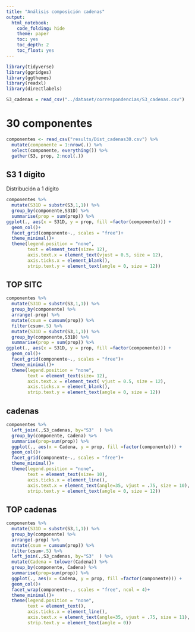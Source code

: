 ```yaml
---
title: "Análisis composición cadenas"
output: 
  html_notebook: 
    code_folding: hide
    theme: paper
    toc: yes
    toc_depth: 2
    toc_float: yes
---
```



```r
library(tidyverse)
library(ggridges)
library(ggthemes)
library(readxl)
library(directlabels)

```


```r
S3_cadenas = read_csv("../dataset/correspondencias/S3_cadenas.csv")
```

# 30 componentes

```r
componentes <- read_csv("results/Dist_cadenas30.csv") %>% 
  mutate(componente = 1:nrow(.)) %>% 
  select(componente, everything()) %>% 
  gather(S3, prop, 2:ncol(.))
```

## S3 1 dígito
Distribución a 1 dígito
```r
componentes %>% 
  mutate(S31D = substr(S3,1,1)) %>% 
  group_by(componente,S31D) %>% 
  summarise(prop = sum(prop)) %>% 
ggplot(., aes(x = S31D, y = prop, fill =factor(componente))) + 
  geom_col()+
  facet_grid(componente~., scales = "free")+
  theme_minimal()+
  theme(legend.position = "none",
        text = element_text(size= 12),
        axis.text.x = element_text(vjust = 0.5, size = 12),
        axis.ticks.x = element_blank(),
        strip.text.y = element_text(angle = 0, size = 12))

```




## TOP SITC 

```r
componentes %>% 
  mutate(S31D = substr(S3,1,1)) %>% 
  group_by(componente) %>% 
  arrange(-prop) %>% 
  mutate(csum = cumsum(prop)) %>% 
  filter(csum<.5) %>% 
  mutate(S31D = substr(S3,1,1)) %>% 
  group_by(componente,S31D) %>% 
  summarise(prop = sum(prop)) %>% 
ggplot(., aes(x = S31D, y = prop, fill =factor(componente))) + 
  geom_col()+
  facet_grid(componente~., scales = "free")+
  theme_minimal()+
  theme(legend.position = "none",
        text = element_text(size= 12),
        axis.text.x = element_text( vjust = 0.5, size = 12),
        axis.ticks.x = element_blank(),
        strip.text.y = element_text(angle = 0, size = 12))

```





## cadenas

```r
componentes %>% 
  left_join(.,S3_cadenas, by="S3"  ) %>% 
  group_by(componente, Cadena) %>% 
  summarise(prop=sum(prop)) %>% 
  ggplot(., aes(x = Cadena, y = prop, fill =factor(componente))) + 
  geom_col()+
  facet_grid(componente~., scales = "free")+
  theme_minimal()+
  theme(legend.position = "none",
        text = element_text(size= 10),
        axis.ticks.x = element_line(),
        axis.text.x = element_text(angle=35, vjust = .75, size = 10),
        strip.text.y = element_text(angle = 0, size = 12))
```


## TOP cadenas


```r
componentes %>% 
  mutate(S31D = substr(S3,1,1)) %>% 
  group_by(componente) %>% 
  arrange(-prop) %>% 
  mutate(csum = cumsum(prop)) %>% 
  filter(csum<.5) %>%
  left_join(.,S3_cadenas, by="S3"  ) %>% 
  mutate(Cadena = tolower(Cadena)) %>% 
  group_by(componente, Cadena) %>% 
  summarise(prop=sum(prop)) %>% 
  ggplot(., aes(x = Cadena, y = prop, fill =factor(componente))) + 
  geom_col()+
  facet_wrap(componente~., scales = "free", ncol = 4)+
  theme_minimal()+
  theme(legend.position = "none",
        text = element_text(),
        axis.ticks.x = element_line(),
        axis.text.x = element_text(angle=35, vjust = .75, size = 11),
        strip.text.y = element_text(angle = 0))
```









